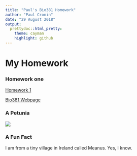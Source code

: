 ```yaml
---
title: "Paul's Bio381 Homework"
author: "Paul Cronin"
date: "29 August 2018"
output: 
  prettydoc::html_pretty:
    theme: cayman
    highlight: github
---
```


# My Homework

### Homework one

[Homework 1](test.html)

[Bio381 Webpage](https://gotellilab.github.io/Bio381/)

### A Petunia

![](C:\Users\Paul\Desktop\Paxillaris.jpg)

### A Fun Fact

I am from a tiny village in Ireland called Meanus. Yes, I know.


